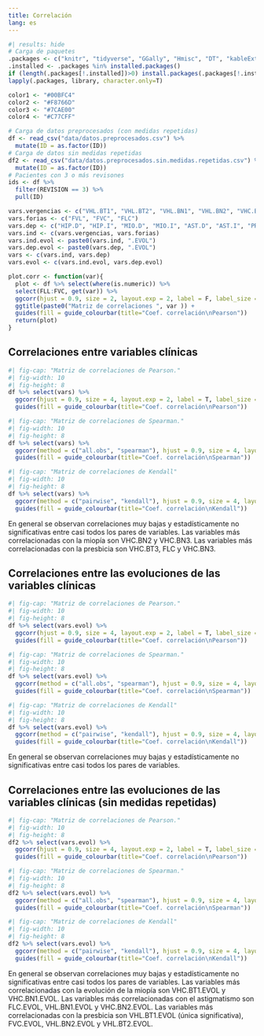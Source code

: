 ```yaml
---
title: Correlación
lang: es
---
```


```r
#| results: hide
# Carga de paquetes
.packages <- c("knitr", "tidyverse", "GGally", "Hmisc", "DT", "kableExtra")
.installed <- .packages %in% installed.packages()
if (length(.packages[!.installed])>0) install.packages(.packages[!.installed])
lapply(.packages, library, character.only=T)
```

```r
color1 <- "#00BFC4"
color2 <- "#F8766D"
color3 <- "#7CAE00"
color4 <- "#C77CFF"
```

```r
# Carga de datos preprocesados (con medidas repetidas)
df <- read_csv("data/datos.preprocesados.csv") %>%
  mutate(ID = as.factor(ID)) 
# Carga de datos sin medidas repetidas
df2 <- read_csv("data/datos.preprocesados.sin.medidas.repetidas.csv") %>% 
  mutate(ID = as.factor(ID)) 
# Pacientes con 3 o más revisones
ids <- df %>% 
  filter(REVISION == 3) %>% 
  pull(ID)
```

```r
vars.vergencias <- c("VHL.BT1", "VHL.BT2", "VHL.BN1", "VHL.BN2", "VHC.BT1", "VHC.BT2", "VHC.BT3", "VHC.BN1", "VHC.BN2", "VHC.BN3")
vars.forias <- c("FVL", "FVC", "FLC")
vars.dep <- c("HIP.D", "HIP.I", "MIO.D", "MIO.I", "AST.D", "AST.I", "PRE.D", "PRE.I")
vars.ind <- c(vars.vergencias, vars.forias)
vars.ind.evol <- paste0(vars.ind, ".EVOL")
vars.dep.evol <- paste0(vars.dep, ".EVOL")
vars <- c(vars.ind, vars.dep)
vars.evol <- c(vars.ind.evol, vars.dep.evol)
```

```r
plot.corr <- function(var){
  plot <- df %>% select(where(is.numeric)) %>%
  select(FLL:FVC, get(var)) %>%
  ggcorr(hjust = 0.9, size = 2, layout.exp = 2, label = F, label_size = 2, label_round = 2, low = "darkred", high = "#0072B2", limits = c(-1, 1)) +
  ggtitle(paste0("Matriz de correlaciones ", var )) +
  guides(fill = guide_colourbar(title="Coef. correlación\nPearson"))
  return(plot)
}
```

## Correlaciones entre variables clínicas 

```r
#| fig-cap: "Matriz de correlaciones de Pearson."
#| fig-width: 10
#| fig-height: 8
df %>% select(vars) %>%
  ggcorr(hjust = 0.9, size = 4, layout.exp = 2, label = T, label_size = 3, label_round = 2, low = "darkred", high = "#0072B2", limits = c(-1, 1))  +
  guides(fill = guide_colourbar(title="Coef. correlación\nPearson")) 
```

```r
#| fig-cap: "Matriz de correlaciones de Spearman."
#| fig-width: 10
#| fig-height: 8
df %>% select(vars) %>%
  ggcorr(method = c("all.obs", "spearman"), hjust = 0.9, size = 4, layout.exp = 2, label = T, label_size = 3, label_round = 2, low = "darkred", high = "#0072B2", limits = c(-1, 1)) +
  guides(fill = guide_colourbar(title="Coef. correlación\nSpearman")) 
```


```r
#| fig-cap: "Matriz de correlaciones de Kendall"
#| fig-width: 10
#| fig-height: 8
df %>% select(vars) %>%
  ggcorr(method = c("pairwise", "kendall"), hjust = 0.9, size = 4, layout.exp = 2, label = T, label_size = 3, label_round = 2, low = "darkred", high = "#0072B2", limits = c(-1, 1)) +
  guides(fill = guide_colourbar(title="Coef. correlación\nKendall")) 
```

En general se observan correlaciones muy bajas y estadísticamente no significativas entre casi todos los pares de variables. Las variables más correlacionadas con la miopía son VHC.BN2 y VHC.BN3. Las variables más correlacionadas con la presbicia son VHC.BT3, FLC y VHC.BN3.  

## Correlaciones entre las evoluciones de las variables clínicas

```r
#| fig-cap: "Matriz de correlaciones de Pearson."
#| fig-width: 10
#| fig-height: 8
df %>% select(vars.evol) %>%
  ggcorr(hjust = 0.9, size = 4, layout.exp = 2, label = T, label_size = 3, label_round = 2, low = "darkred", high = "#0072B2", limits = c(-1, 1))  +
  guides(fill = guide_colourbar(title="Coef. correlación\nPearson")) 
```

```r
#| fig-cap: "Matriz de correlaciones de Spearman."
#| fig-width: 10
#| fig-height: 8
df %>% select(vars.evol) %>%
  ggcorr(method = c("all.obs", "spearman"), hjust = 0.9, size = 4, layout.exp = 2, label = T, label_size = 3, label_round = 2, low = "darkred", high = "#0072B2", limits = c(-1, 1)) +
  guides(fill = guide_colourbar(title="Coef. correlación\nSpearman")) 
```


```r
#| fig-cap: "Matriz de correlaciones de Kendall"
#| fig-width: 10
#| fig-height: 8
df %>% select(vars.evol) %>%
  ggcorr(method = c("pairwise", "kendall"), hjust = 0.9, size = 4, layout.exp = 2, label = T, label_size = 3, label_round = 2, low = "darkred", high = "#0072B2", limits = c(-1, 1)) +
  guides(fill = guide_colourbar(title="Coef. correlación\nKendall")) 
```

En general se observan correlaciones muy bajas y estadísticamente no significativas entre casi todos los pares de variables. 

## Correlaciones entre las evoluciones de las variables clínicas (sin medidas repetidas)

```r
#| fig-cap: "Matriz de correlaciones de Pearson."
#| fig-width: 10
#| fig-height: 8
df2 %>% select(vars.evol) %>%
  ggcorr(hjust = 0.9, size = 4, layout.exp = 2, label = T, label_size = 3, label_round = 2, low = "darkred", high = "#0072B2", limits = c(-1, 1))  +
  guides(fill = guide_colourbar(title="Coef. correlación\nPearson")) 
```

```r
#| fig-cap: "Matriz de correlaciones de Spearman."
#| fig-width: 10
#| fig-height: 8
df2 %>% select(vars.evol) %>%
  ggcorr(method = c("all.obs", "spearman"), hjust = 0.9, size = 4, layout.exp = 2, label = T, label_size = 3, label_round = 2, low = "darkred", high = "#0072B2", limits = c(-1, 1)) +
  guides(fill = guide_colourbar(title="Coef. correlación\nSpearman")) 
```


```r
#| fig-cap: "Matriz de correlaciones de Kendall"
#| fig-width: 10
#| fig-height: 8
df2 %>% select(vars.evol) %>%
  ggcorr(method = c("pairwise", "kendall"), hjust = 0.9, size = 4, layout.exp = 2, label = T, label_size = 3, label_round = 2, low = "darkred", high = "#0072B2", limits = c(-1, 1)) +
  guides(fill = guide_colourbar(title="Coef. correlación\nKendall")) 
```

En general se observan correlaciones muy bajas y estadísticamente no significativas entre casi todos los pares de variables. Las variables más correlacionadas con la evolución de la miopía son VHC.BT1.EVOL y VHC.BN1.EVOL. Las variables más correlacionadas con el astigmatismo son FLC.EVOL, VHL.BN1.EVOL y VHC.BN2.EVOL. Las variables más correlacionadas con la presbicia son VHL.BT1.EVOL (única significativa), FVC.EVOL, VHL.BN2.EVOL y VHL.BT2.EVOL. 

<!-- ```{r} -->
<!-- df.tmp <- select(df2, vars.evol) -->

<!-- rcorr(as.matrix(df.tmp), type = "spearman") -->
<!-- ``` -->

